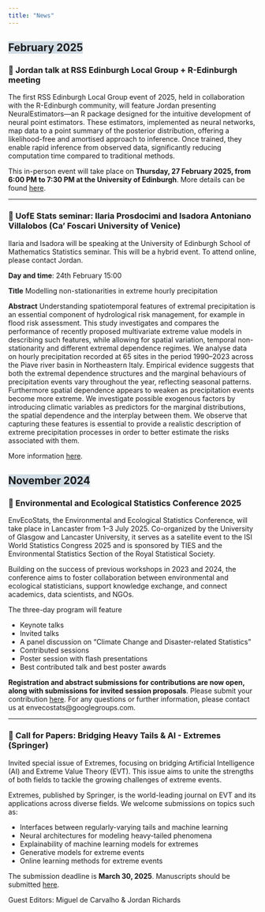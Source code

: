 ```yaml
---
title: "News"
---
```


## <span style="background-color: #d1dce5;">February 2025</span>


### 📌 Jordan talk at RSS Edinburgh Local Group + R-Edinburgh meeting

The first RSS Edinburgh Local Group event of 2025, held in collaboration with the R-Edinburgh community, will feature Jordan presenting NeuralEstimators—an R package designed for the intuitive development of neural point estimators. These estimators, implemented as neural networks, map data to a point summary of the posterior distribution, offering a likelihood-free and amortised approach to inference. Once trained, they enable rapid inference from observed data, significantly reducing computation time compared to traditional methods.

This in-person event will take place on **Thursday, 27 February 2025, from 6:00 PM to 7:30 PM at the University of Edinburgh**. More details can be found [here](https://rss.org.uk/training-events/events/events-2025/local-groups/no-likelihood-no-problem!-%E2%80%94-bayesian-statistics-in/#speakers).


---

### 📌 UofE Stats seminar: Ilaria Prosdocimi and Isadora Antoniano Villalobos (Ca' Foscari University of Venice)

Ilaria and Isadora will be speaking at the University of Edinburgh School of Mathematics Statistics seminar. This will be a hybrid event. To attend online, please contact Jordan.

**Day and time**: 24th February 15:00

**Title** 
Modelling non-stationarities in extreme hourly precipitation

**Abstract** 
Understanding spatiotemporal features of extremal precipitation is an essential component of hydrological risk management, for example in flood risk assessment. This study investigates and compares the performance of recently proposed multivariate extreme value models in describing such features, while allowing for spatial variation, temporal non-stationarity and different extremal dependence regimes.
We analyse data on hourly precipitation recorded at 65 sites in the period 1990–2023 across the Piave river basin in Northeastern Italy. Empirical evidence suggests that both the extremal dependence structures and the marginal behaviours of precipitation events vary throughout the year, reflecting seasonal patterns. Furthermore spatial dependence appears to weaken as precipitation events become more extreme. We investigate possible exogenous factors by introducing climatic variables as predictors for the marginal distributions, the spatial dependence and the interplay between them. We observe that capturing these features is essential to provide a realistic description of extreme precipitation processes in order to better estimate the risks associated with them. 

More information [here](https://www.maths.ed.ac.uk/school-of-mathematics/events/statistics).

## <span style="background-color: #d1dce5;">November 2024</span>

### 📌 Environmental and Ecological Statistics Conference 2025
 
EnvEcoStats, the Environmental and Ecological Statistics Conference, will take place in Lancaster from 1–3 July 2025. Co-organized by the University of Glasgow and Lancaster University, it serves as a satellite event to the ISI World Statistics Congress 2025 and is sponsored by TIES and the Environmental Statistics Section of the Royal Statistical Society.  

Building on the success of previous workshops in 2023 and 2024, the conference aims to foster collaboration between environmental and ecological statisticians, support knowledge exchange, and connect academics, data scientists, and NGOs.  

The three-day program will feature 

- Keynote talks
- Invited talks
- A panel discussion on "Climate Change and Disaster-related Statistics" 
- Contributed sessions
- Poster session with flash presentations
- Best contributed talk and best poster awards

**Registration and abstract submissions for contributions are now open, along with submissions for invited session proposals**. Please submit your contribution [here](https://envecostats.wordpress.com/). For any questions or further information, please contact us at envecostats@googlegroups.com. 

---

### 📌 Call for Papers: Bridging Heavy Tails & AI - Extremes (Springer)
Invited special issue of Extremes, focusing on bridging Artificial Intelligence (AI) and Extreme Value Theory (EVT). This issue aims to unite the strengths of both fields to tackle the growing challenges of extreme events.

Extremes, published by Springer, is the world-leading journal on EVT and its applications across diverse fields.
We welcome submissions on topics such as:

- Interfaces between regularly-varying tails and machine learning
- Neural architectures for modeling heavy-tailed phenomena
- Explainability of machine learning models for extremes
- Generative models for extreme events
- Online learning methods for extreme events

The submission deadline is **March 30, 2025**. Manuscripts should be submitted  [here](https://link.springer.com/journal/10687/updates).

Guest Editors: Miguel de Carvalho & Jordan Richards